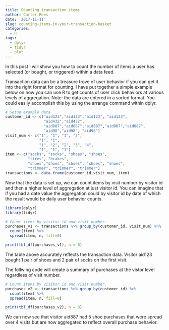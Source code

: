 ```yaml
---
title: Counting transaction items
author: Carter Rees
date: '2017-11-11'
slug: counting-items-in-your-transaction-basket
categories:
  - R
tags:
  - dplyr
  - tidyr
  - plot
---
```


In this post I will show you how to count the number of items a user has selected (or bought, or triggered) within a data feed. 

Transaction data can be a treasure trove of user behavior if you can get it into the right format for counting. I have put together a simple example below on how you can use R to get counts of user click behaviors at various levels of aggregation. Note: the data are entered in a sorted format. You could easily accomplish this by using the arrange command within dplyr.

```r
# Setup example data
customer_id <- c("aid123","aid123","aid123", "aid123",
                 "aid432","aid432",
                 "aid887","aid887","aid887","aid887","aid887",
                 "aid98","aid98", "aid98")
visit_num <- c("1", "1", "1", "2",
               "1", "1",
               "1", "2", "2", "3", "4",
               "1", "1", "1")
item <- c("socks", "socks", "shoes", "shoes",
          "tires", "brakes", 
          "shoes","shoes", "shoes", "shoes", "shoes",
          "trimmer", "trimmer", "trimmer")
transactions <- data.frame(customer_id,visit_num, item)
```
Now that the data is set up, we can count items by visit number by visitor id and then a higher level of aggregation at just visitor id. You can imagine that if you had a date value the aggregation could by visitor id by date of which the result would be daily user behavior counts.

```r
library(dplyr)
library(tidyr)
```

```r
# Count items by visitor id and visit number.
purchases_v1 <- transactions %>% group_by(customer_id, visit_num) %>% 
  count(item) %>%
  spread(item, n, fill=0)

print(tbl_df(purchases_v1), n = 8)
```
The table above accurately reflects the transaction data. Visitor aid123 bought 1 pair of shoes and 2 pair of socks on the first visit.

The follwing code will create a summary of purchases at the vistor level regardless of visit number.

```r
# Count items by visitor id and visit number.
purchases_v2 <- transactions %>% group_by(customer_id) %>% 
  count(item) %>%
  spread(item, n, fill=0)

print(tbl_df(purchases_v2), n = 8)

```

We can now see that visitor aid887 had 5 shoe purchases that were spread over 4 visits but are now aggregated to reflect overall purchase behavior. 


